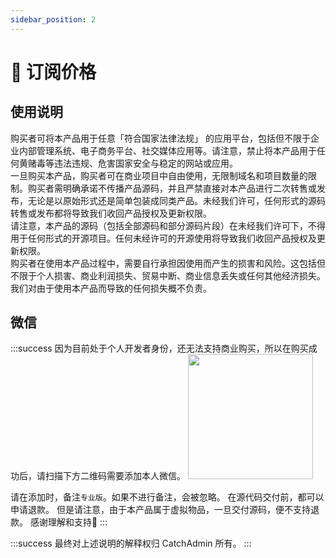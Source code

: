 ```yaml
---
sidebar_position: 2
---
```


# 🍿 订阅价格

<Subscribe />

## 使用说明
<div className="flex flex-col gap-5 mx-auto w-full">
 <div>
 购买者可将本产品用于任意<span className="text-lg font-bold text-red-500">「符合国家法律法规」</span> 的应用平台，包括但不限于企业内部管理系统、电子商务平台、社交媒体应用等。请注意，禁止将本产品用于任何黄赌毒等违法违规、危害国家安全与稳定的网站或应用。
</div>
 <div>
  一旦购买本产品，购买者可在商业项目中自由使用，无限制域名和项目数量的限制。购买者需明确承诺不传播产品源码，并且严禁直接对本产品进行二次转售或发布，无论是以原始形式还是简单包装成同类产品。未经我们许可，任何形式的源码转售或发布都将导致我们收回产品授权及更新权限。
</div>
<div>
请注意，本产品的源码（包括全部源码和部分源码片段）在未经我们许可下，不得用于任何形式的开源项目。任何未经许可的开源使用将导致我们收回产品授权及更新权限。
</div>
<div>
购买者在使用本产品过程中，需要自行承担因使用而产生的损害和风险。这包括但不限于个人损害、商业利润损失、贸易中断、商业信息丢失或任何其他经济损失。我们对由于使用本产品而导致的任何损失概不负责。
</div>
<div></div>
</div>

## 微信
:::success
因为目前处于个人开发者身份，还无法支持商业购买，所以在购买成功后，请扫描下方二维码需要添加本人微信。
<img  src="/img/personal.jpeg" width="200" />

请在添加时，备注`专业版`。如果不进行备注，会被忽略。
在源代码交付前，都可以申请退款。
但是请注意，由于本产品属于虚拟物品，一旦交付源码，便不支持退款。
感谢理解和支持🙏
:::

:::success
 最终对上述说明的解释权归 CatchAdmin 所有。
:::